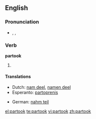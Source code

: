 ==English==

===Pronunciation===
* {{enPR|pär-to͝ok'}}, {{IPA|/pɑɻ'tuk/}}, {{SAMPA|/pa:'tuk/}}

===Verb===
'''partook'''

# {{simple past of|[[partake]]}}

====Translations====
{{trans-top|simple past of partake}}
* Dutch: [[nam deel]], [[namen deel]]
* Esperanto: [[partoprenis]]
{{trans-mid}}
* German: [[nahm teil]]
{{trans-bottom}}

[[el:partook]]
[[te:partook]]
[[vi:partook]]
[[zh:partook]]